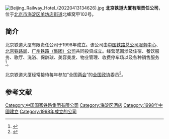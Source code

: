 [[File:Beijing_Railway_Hotel_(20220413134626).jpg|thumb]]
'''北京铁道大厦有限责任公司'''，位于[[北京市|北京市]][[海淀区|海淀区]][[羊坊店街道|羊坊店街道]]北蜂窝甲102号。

==简介==
北京铁道大厦有限责任公司于1998年成立。该公司由[[中国铁路总公司服务中心|中国铁路总公司服务中心]]、[[北京铁路局|北京铁路局]]、[[广州铁路（集团）公司|广州铁路（集团）公司]]共同投资成立。经营范围涉及住宿、餐饮服务、歌厅、洗浴、保龄球、美容美发、物业管理、收费停车场以及各种销售服务<ref>{{Cite web |url = http://qyxy.baic.gov.cn |title = 北京铁道大厦有限责任公司（开业） |author =  |date =  |publisher = 北京市企业信用信息网 |language =  |accessdate = 2017-03-29 |quote =  |archive-url = https://web.archive.org/web/20170413220159/http://qyxy.baic.gov.cn/ |archive-date = 2017-04-13 |dead-url = yes }}</ref>。

北京铁道大厦经常接待每年参加“全国[[两会|两会]]”的[[全国政协|全国政协]]委员<ref>{{Cite web |url = http://news.163.com/15/0228/20/AJIODKH000014SEH.html |title = 今年全国人大代表政协委员开会时住哪儿 |author =  |date = 2015-02-28 |publisher = 网易 |language =  |accessdate =  |quote =  |archive-url = https://web.archive.org/web/20170329050126/http://news.163.com/15/0228/20/AJIODKH000014SEH.html |archive-date = 2017-03-29 |dead-url = yes }}</ref>。

==参考文献==
{{Reflist|2}}

{{coord|39.89899|116.31785|display=title}}
[[Category:中国国家铁路集团有限公司|Category:中国国家铁路集团有限公司]]
[[Category:海淀区酒店|Category:海淀区酒店]]
[[Category:1998年中國建立|Category:1998年中國建立]]
[[Category:1998年成立的公司|Category:1998年成立的公司]]